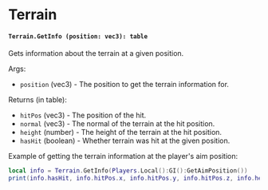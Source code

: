 # Terrain

#### `Terrain.GetInfo (position: vec3): table`

Gets information about the terrain at a given position.

Args:
 - `position` (vec3) - The position to get the terrain information for.

Returns (in table):
 - `hitPos` (vec3) - The position of the hit.
 - `normal` (vec3) - The normal of the terrain at the hit position.
 - `height` (number) - The height of the terrain at the hit position.
 - `hasHit` (boolean) - Whether terrain was hit at the given position.

Example of getting the terrain information at the player's aim position:

```lua
local info = Terrain.GetInfo(Players.Local():GI():GetAimPosition())
print(info.hasHit, info.hitPos.x, info.hitPos.y, info.hitPos.z, info.height, info.normal.x, info.normal.y, info.normal.z)
```